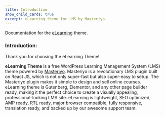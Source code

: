 ```yaml
---
title: Introduction
show_child_cards: true
excerpt: eLearning theme for LMS by Masteriyo.
---
```


Documentation for the [eLearning](https://wordpress.org/themes/elearning/) theme.

### Introduction: 

Thank you for choosing the eLearning Theme! 

**eLearning Theme** is a free WordPress Learning Management System (LMS) theme powered by [Masteriyo](https://masteriyo.com/wordpress-lms/). Masteriyo is a revolutionary LMS plugin built on React JS, which is not only super-fast but also super-easy to setup. The Masteriyo plugin makes it simple to design and sell online courses. eLearning theme is Gutenberg, Elementor, and any other page builder ready, making it the perfect choice to create a visually appealing, professional-looking LMS site. eLearning is lightweight, SEO optimized, AMP ready, RTL ready, major browser compatible, fully responsive, translation ready, and backed up by our awesome support team.


